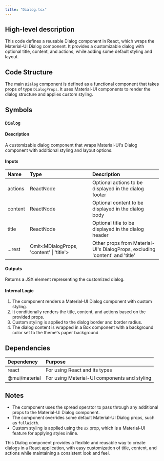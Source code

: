 ```yaml
---
title: "Dialog.tsx"
---
```


## High-level description
This code defines a reusable Dialog component in React, which wraps the Material-UI Dialog component. It provides a customizable dialog with optional title, content, and actions, while adding some default styling and layout.

## Code Structure
The main `Dialog` component is defined as a functional component that takes props of type `DialogProps`. It uses Material-UI components to render the dialog structure and applies custom styling.

## Symbols

### `Dialog`
#### Description
A customizable dialog component that wraps Material-UI's Dialog component with additional styling and layout options.

#### Inputs
| Name | Type | Description |
|:-----|:-----|:------------|
| actions | ReactNode | Optional actions to be displayed in the dialog footer |
| content | ReactNode | Optional content to be displayed in the dialog body |
| title | ReactNode | Optional title to be displayed in the dialog header |
| ...rest | Omit&lt;MDialogProps, 'content' \| 'title'&gt; | Other props from Material-UI's DialogProps, excluding 'content' and 'title' |

#### Outputs
Returns a JSX element representing the customized dialog.

#### Internal Logic
1. The component renders a Material-UI Dialog component with custom styling.
2. It conditionally renders the title, content, and actions based on the provided props.
3. Custom styling is applied to the dialog border and border radius.
4. The dialog content is wrapped in a Box component with a background color set to the theme's paper background.

## Dependencies
| Dependency | Purpose |
|:-----------|:--------|
| react | For using React and its types |
| @mui/material | For using Material-UI components and styling |

## Notes
- The component uses the spread operator to pass through any additional props to the Material-UI Dialog component.
- The component overrides some default Material-UI Dialog props, such as `fullWidth`.
- Custom styling is applied using the `sx` prop, which is a Material-UI feature for applying styles inline.

This Dialog component provides a flexible and reusable way to create dialogs in a React application, with easy customization of title, content, and actions while maintaining a consistent look and feel.